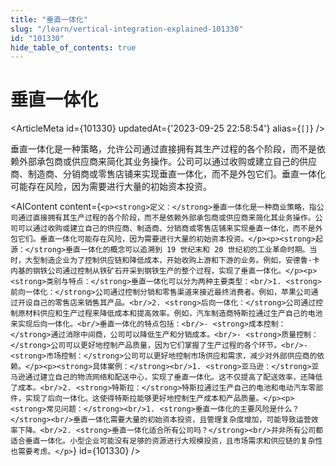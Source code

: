```yaml
---
title: "垂直一体化"
slug: "/learn/vertical-integration-explained-101330"
id: "101330"
hide_table_of_contents: true
---
```



# 垂直一体化

<ArticleMeta id={101330} updatedAt={'2023-09-25 22:58:54'} alias={`[]`} />
<div className='border-solid border-b border-t-0 my-4 border-[var(--ifm-color-gray-300)]' />

垂直一体化是一种策略，允许公司通过直接拥有其生产过程的各个阶段，而不是依赖外部承包商或供应商来简化其业务操作。公司可以通过收购或建立自己的供应商、制造商、分销商或零售店铺来实现垂直一体化，而不是外包它们。垂直一体化可能存在风险，因为需要进行大量的初始资本投资。

<AIContent content={`<p><strong>定义：</strong>垂直一体化是一种商业策略，指公司通过直接拥有其生产过程的各个阶段，而不是依赖外部承包商或供应商来简化其业务操作。公司可以通过收购或建立自己的供应商、制造商、分销商或零售店铺来实现垂直一体化，而不是外包它们。垂直一体化可能存在风险，因为需要进行大量的初始资本投资。</p><p><strong>起源：</strong>垂直一体化的概念可以追溯到 19 世纪末和 20 世纪初的工业革命时期。当时，大型制造企业为了控制供应链和降低成本，开始收购上游和下游的业务。例如，安德鲁·卡内基的钢铁公司通过控制从铁矿石开采到钢铁生产的整个过程，实现了垂直一体化。</p><p><strong>类别与特点：</strong>垂直一体化可以分为两种主要类型：<br/>1. <strong>前向一体化：</strong>公司通过控制分销和零售渠道来接近最终消费者。例如，苹果公司通过开设自己的零售店来销售其产品。<br/>2. <strong>后向一体化：</strong>公司通过控制原材料供应和生产过程来降低成本和提高效率。例如，汽车制造商特斯拉通过生产自己的电池来实现后向一体化。<br/>垂直一体化的特点包括：<br/>- <strong>成本控制：</strong>通过消除中间商，公司可以降低生产和分销成本。<br/>- <strong>质量控制：</strong>公司可以更好地控制产品质量，因为它们掌握了生产过程的各个环节。<br/>- <strong>市场控制：</strong>公司可以更好地控制市场供应和需求，减少对外部供应商的依赖。</p><p><strong>具体案例：</strong><br/>1. <strong>亚马逊：</strong>亚马逊通过建立自己的物流网络和配送中心，实现了垂直一体化。这不仅提高了配送效率，还降低了成本。<br/>2. <strong>特斯拉：</strong>特斯拉通过生产自己的电池和电动汽车零部件，实现了后向一体化。这使得特斯拉能够更好地控制生产成本和产品质量。</p><p><strong>常见问题：</strong><br/>1. <strong>垂直一体化的主要风险是什么？</strong><br/>垂直一体化需要大量的初始资本投资，且管理复杂度增加，可能导致运营效率下降。<br/>2. <strong>垂直一体化适合所有公司吗？</strong><br/>并非所有公司都适合垂直一体化。小型企业可能没有足够的资源进行大规模投资，且市场需求和供应链的复杂性也需要考虑。</p>`} id={101330} />
